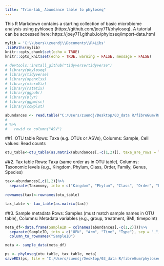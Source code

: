 ```yaml
---
title: "Trim-lab_ Abundance table to phyloseq"
---
```

This R Markdown contains a starting collection of basic microbiome analysis using pyhloseq (https://github.com/joey711/phyloseq). A tutorial can be accessed here: https://joey711.github.io/phyloseq/import-data.html

```r
mylib = 'C:\\Users\\zuendj\\Documents\\R4Libs'
.libPaths(mylib)
knitr::opts_chunk$set(echo = TRUE)
knitr::opts_knit$set(echo = TRUE, warning = FALSE, message = FALSE)

# devtools::install_github("tidyverse/tidyverse") 
# library(phyloseq)
# library(tidyverse)
# library(openxlsx)
# library(microViz)
# library(rstatix)
# library(ggpubr)
# library(plyr)
# library(ggpmisc)
# library(cowplot)
```

```r
abundances <- read.table("C:/Users/zuendj/Desktop/03_data R/fibreGum/Raw_abundances_fibregum_SequencingRun1.csv", sep = ";", header = TRUE)
# 
# %>%
#   rowid_to_column("ASV")
```

##1. OTU table
Rows: Taxa (e.g. OTUs or ASVs), Columns: Sample, Cell values: Read counts

```r
otu_table<-otu_table(as.matrix(abundances[,-c(1,2)]), taxa_are_rows = TRUE)
```

##2. Tax table
Rows: Taxa (same order as in OTU table), Columns: Taxonomic levels (e.g., Kingdom, Phylum, Class, Order, Family, Genus, Species)

```r
tax<-abundances[,c(1,2)]%>%
  separate(Taxonomy, into = c("Kingdom", "Phylum", "Class", "Order", "Family", "Genus", "Species"), sep = ";\\s*", remove = T)
  
rownames(tax)<-rownames(otu_table)

tax_table <- tax_table(as.matrix(tax))
```

##3. Sample metadata
Rows: Samples (must match sample names in OTU table), Columns: Metadata variables (e.g., group, treatment, BMI, timepoint)

```r
meta_df<-data.frame(SampleID = colnames(abundances[,-c(1,2)]))%>%
  separate(SampleID, into = c("UPN", "Arm", "Time", "Type"), sep = "_", remove = F)%>%
  column_to_rownames("SampleID")

meta <- sample_data(meta_df)
```

```r
ps <- phyloseq(otu_table, tax_table, meta)
saveRDS(ps, file = "C:/Users/zuendj/Desktop/03_data R/fibreGum/phyloseq_FibreGum_Run1.rds")
```

